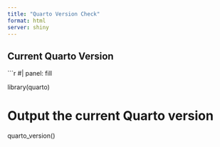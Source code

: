 ```yaml
---
title: "Quarto Version Check"
format: html
server: shiny
---
```


## Current Quarto Version

```r
#| panel: fill

library(quarto)

# Output the current Quarto version
quarto_version()
